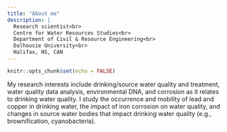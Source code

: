```yaml
---
title: "About me"
description: |
  Research scientist<br>
  Centre for Water Resources Studies<br>
  Department of Civil & Resource Engineering<br>
  Dalhousie University<br>
  Halifax, NS, CAN
---
```


```r
knitr::opts_chunk$set(echo = FALSE)
```

My research interests include drinking/source water quality and treatment, water quality data analysis, environmental DNA, and corrosion as it relates to drinking water quality. I study the occurrence and mobility of lead and copper in drinking water, the impact of iron corrosion on water quality, and changes in source water bodies that impact drinking water quality (e.g., brownification, cyanobacteria).